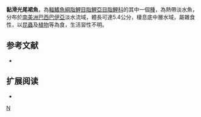 {{Speciesbox 
| taxon = Hasemania piatan
| status = NE
| status_system = IUCN3.1
| authority =  [[Zanata|Zanata]] & [[Serra|Serra]], 2010
| synonyms = 
}}
'''黏滑光尾裙魚'''，為[[輻鰭魚綱|輻鰭魚綱]][[脂鯉目|脂鯉目]][[脂鯉亞目|脂鯉亞目]][[脂鯉科|脂鯉科]]的其中一個[[種|種]]，為熱帶淡水魚，分布於[[南美洲|南美洲]][[巴西|巴西]][[巴伊亞|巴伊亞]]淡水流域，體長可達5.4公分，棲息底中層水域，屬雜食性，以[[昆蟲|昆蟲]]及[[植物|植物]]等為食，生活習性不明。

==参考文献==
{{refbegin}}
*{{FishBase_species|genus=Gymnotichthys|species=piatan|year=2013|month=11}}
{{refend}}

== 扩展阅读 ==
{{refbegin}}
*{{wikispecies-inline|Gymnotichthys piatan|黏滑光尾裙魚}}
{{refend}}
{{Taxonbar|from=Q6413107}}

[[Category:光尾裙魚屬|N]]


{{魚類小作品}}